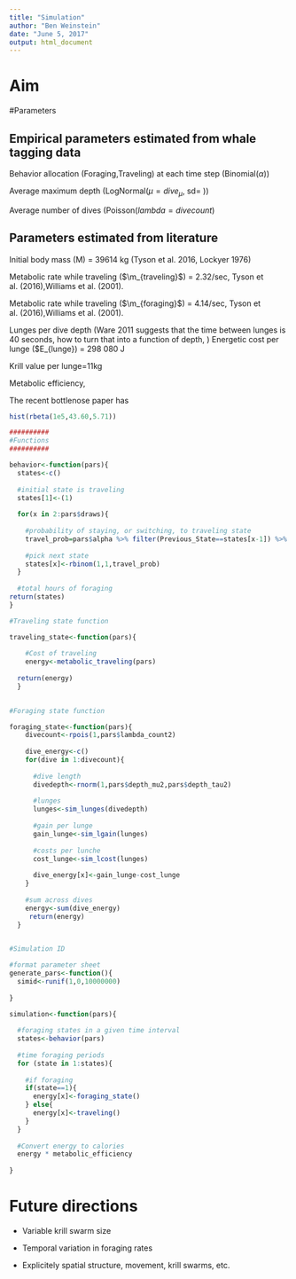 ```yaml
---
title: "Simulation"
author: "Ben Weinstein"
date: "June 5, 2017"
output: html_document
---
```


# Aim

#Parameters

## Empirical parameters estimated from whale tagging data

Behavior allocation (Foraging,Traveling) at each time step (Binomial($\alpha$))

Average maximum depth (LogNormal($\mu = dive_\mu$, sd= \frac{1/dive_\tau}))

Average number of dives (Poisson($lambda = divecount$)

## Parameters estimated from literature 

Initial body mass (M) = 39614 kg (Tyson et al. 2016, Lockyer 1976)

Metabolic rate while traveling ($\m_{traveling}$) = 2.32/sec, Tyson et al. (2016),Williams et al. (2001).

Metabolic rate while traveling ($\m_{foraging}$) = 4.14/sec, Tyson et al. (2016),Williams et al. (2001).

Lunges per dive depth (Ware 2011 suggests that the time between lunges is 40 seconds, how to turn that into a function of depth, )
Energetic cost per lunge ($E_{lunge}) = 298 080 J

Krill value per lunge=11kg

Metabolic efficiency,

The recent bottlenose paper has

```r
hist(rbeta(1e5,43.60,5.71))
```

```r
##########
#Functions
##########

behavior<-function(pars){
  states<-c()
  
  #initial state is traveling
  states[1]<-(1)
  
  for(x in 2:pars$draws){
    
    #probability of staying, or switching, to traveling state
    travel_prob=pars$alpha %>% filter(Previous_State==states[x-1]) %>% sample_n(1) %>% .$value
    
    #pick next state
    states[x]<-rbinom(1,1,travel_prob)
  }
  
  #total hours of foraging
return(states)
}
```

```r
#Traveling state function

traveling_state<-function(pars){
    
    #Cost of traveling
    energy<-metabolic_traveling(pars)
    
  return(energy)
  }
 
```

```r

#Foraging state function

foraging_state<-function(pars){
    divecount<-rpois(1,pars$lambda_count2)
    
    dive_energy<-c()
    for(dive in 1:divecount){
      
      #dive length
      divedepth<-rnorm(1,pars$depth_mu2,pars$depth_tau2)  
      
      #lunges 
      lunges<-sim_lunges(divedepth)
      
      #gain per lunge
      gain_lunge<-sim_lgain(lunges)
      
      #costs per lunche
      cost_lunge<-sim_lcost(lunges)
      
      dive_energy[x]<-gain_lunge-cost_lunge
    }
    
    #sum across dives
    energy<-sum(dive_energy)
     return(energy)
  }
 
```

```r

#Simulation ID

#format parameter sheet
generate_pars<-function(){
  simid<-runif(1,0,10000000)
  
}

simulation<-function(pars){
  
  #foraging states in a given time interval
  states<-behavior(pars)
  
  #time foraging periods
  for (state in 1:states){
    
    #if foraging
    if(state==1){
      energy[x]<-foraging_state()
    } else{
      energy[x]<-traveling()
    }
  }
  
  #Convert energy to calories
  energy * metabolic_efficiency
  
}
```


# Future directions

* Variable krill swarm size

* Temporal variation in foraging rates

* Explicitely spatial structure, movement, krill swarms, etc.